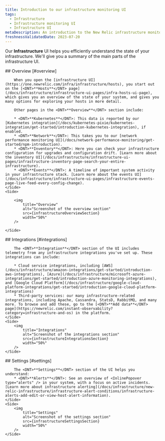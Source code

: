 ```yaml
---
title: Introduction to our infrastructure monitoring UI
tags:
  - Infrastructure
  - Infrastructure monitoring UI
  - Infrastructure UI
metaDescription: An introduction to the New Relic infrastructure monitoring UI pages. 
freshnessValidatedDate: 2023-07-20
---
```





Our <DNT>**Infrastructure**</DNT> UI helps you efficiently understand the state of your infrastructure. We'll give you a summary of the main parts of the infrastructure UI. 

<SideBySide>
    <Side>
        ## Overview [#overview] 

        When you open the [infrastructure UI](https://one.newrelic.com/infra/infrastructure/hosts), you start out on the [<DNT>**Hosts**</DNT> page](/docs/infrastructure/infrastructure-ui-pages/infra-hosts-ui-page), which gives you an overview of the state of your system, and gives you many options for exploring your hosts in more detail. 

        Other pages in the <DNT>**Overview**</DNT> section include: 

        * <DNT>**Kubernetes**</DNT>: This data is reported by our [Kubernetes integration](/docs/kubernetes-pixie/kubernetes-integration/get-started/introduction-kubernetes-integration), if enabled. 
        * <DNT>**Network**</DNT>: This takes you to our [network performance monitoring UI](/docs/network-performance-monitoring/get-started/npm-introduction). 
        * <DNT>**Inventory**</DNT>: Here you can check your infrastructure configuration for upgrades and configuration drift. [Learn more about the inventory UI](/docs/infrastructure/infrastructure-ui-pages/infrastructure-inventory-page-search-your-entire-infrastructure).
        * <DNT>**Events**</DNT>: A timeline of important system activity in your infrastructure stack. [Learn more about the events UI](/docs/infrastructure/infrastructure-ui-pages/infrastructure-events-page-live-feed-every-config-change).
    </Side>
    <Side>

        <img
            title="Overview"
            alt="Screenshot of the overview section"
            src={infrastructureOverviewSection}
            width="50%"
        />

    </Side>
</SideBySide>

<SideBySide>
    <Side>
        ## Integrations [#integrations]

        The <DNT>**Integration**</DNT> section of the UI includes telemetry from any infrastructure integrations you've set up. These integrations can include: 

        * Cloud service integrations, including [AWS](/docs/infrastructure/amazon-integrations/get-started/introduction-aws-integrations), [Azure](/docs/infrastructure/microsoft-azure-integrations/get-started/introduction-azure-monitoring-integrations), and [Google Cloud Platform](/docs/infrastructure/google-cloud-platform-integrations/get-started/introduction-google-cloud-platform-integrations) 
        * Third-party services: our many infrastructure-related integrations, including Apache, Cassandra, StatsD, RabbitMQ, and many more. To browse and add these, go to the [<DNT>**Add data**</DNT> page](https://newrelic.com/instant-observability?category=infrastructure-and-os) in the platform. 
    </Side>
    <Side>
        <img
            title="Integrations"
            alt="Screenshot of the integrations section"
            src={infrastructureIntegrationsSection}
            width="50%"
        />
    </Side>
</SideBySide>

<SideBySide>
    <Side>
        ## Settings [#settings] 

        The <DNT>**Settings**</DNT> section of the UI helps you understand:
        * <DNT>**Alerts**</DNT>: See an overview of <InlinePopover type="alerts" /> in your system, with a focus on active incidents. [Learn more about infrastructure alerting](/docs/infrastructure/new-relic-infrastructure/infrastructure-alert-conditions/infrastructure-alerts-add-edit-or-view-host-alert-information). 
    </Side>
    <Side>
        <img
            title="Settings"
            alt="Screenshot of the settings section"
            src={infrastructureSettingsSection}
            width="50%"
        />
    </Side>
</SideBySide>
